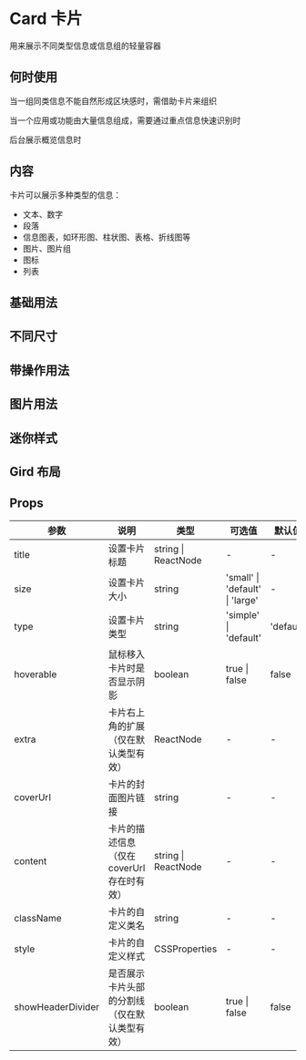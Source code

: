 # Card 卡片

用来展示不同类型信息或信息组的轻量容器

## 何时使用

当一组同类信息不能自然形成区块感时，需借助卡片来组织

当一个应用或功能由大量信息组成，需要通过重点信息快速识别时

后台展示概览信息时

## 内容

卡片可以展示多种类型的信息：

- 文本、数字
- 段落
- 信息图表，如环形图、柱状图、表格、折线图等
- 图片、图片组
- 图标
- 列表

## 基础用法


<DemoBase />

## 不同尺寸


<DemoSize />

## 带操作用法


<DemoButton />

## 图片用法


<DemoImage />

## 迷你样式


<DemoSimple />

## Gird 布局


<DemoGridImage />

## Props

| 参数      | 说明                       | 类型                | 可选值                          | 默认值    |
| --------- | -------------------------- | ------------------- | ------------------------------- | --------- |
| title     | 设置卡片标题               | string \| ReactNode | -                               | -         |
| size      | 设置卡片大小               | string              | 'small' \| 'default' \| 'large' | - |
| type      | 设置卡片类型               | string              | 'simple' \| 'default'           | 'default' |
| hoverable | 鼠标移入卡片时是否显示阴影 | boolean             | true \| false                   | false     |
| extra     | 卡片右上角的扩展 （仅在默认类型有效）             | ReactNode           | -                               | -         |
| coverUrl  | 卡片的封面图片链接         | string              | -                               | -         |
| content   | 卡片的描述信息 （仅在 coverUrl 存在时有效）              | string \| ReactNode | -                               | -         |
| className   | 卡片的自定义类名             | string  | -                               | -         |
| style   | 卡片的自定义样式             | 	CSSProperties  | -                               | -         |
| showHeaderDivider   | 是否展示卡片头部的分割线（仅在默认类型有效）             | 	boolean    | true \| false                               | false         |
